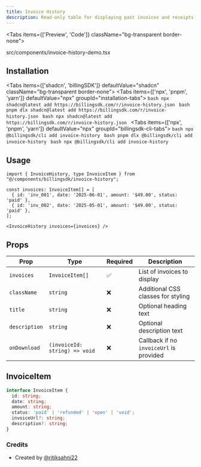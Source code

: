 ```yaml
---
title: Invoice History
description: Read-only table for displaying past invoices and receipts with status and download actions.
---
```


<Tabs items={['Preview', 'Code']} className="bg-transparent border-none">
  <Tab value="Preview" className="border-none bg-transparent p-0 mt-3">
    <PreviewComponents registryName="invoice-history">
      <InvoiceHistoryDemo />
    </PreviewComponents>
  </Tab>

  <Tab value="Code" className="mt-3">
  <include cwd lang="tsx" meta='title="src/components/invoice-history-demo.tsx"'>src/components/invoice-history-demo.tsx</include>
  </Tab>
</Tabs>

## Installation

<Tabs items={['shadcn', 'billingSDK']} defaultValue="shadcn" className="bg-transparent border-none">
  <Tab value="shadcn" className="border-none bg-transparent p-0 mt-3">
    <Tabs items={['npx', 'pnpm', 'yarn']} defaultValue="npx" groupId="installation-tabs">
      <Tab value="npx">
        ```bash
        npx shadcn@latest add https://billingsdk.com/r/invoice-history.json
        ```
      </Tab>
      <Tab value="pnpm">
        ```bash
        pnpm dlx shadcn@latest add https://billingsdk.com/r/invoice-history.json
        ```
      </Tab>
      <Tab value="yarn">
        ```bash
        npx shadcn@latest add https://billingsdk.com/r/invoice-history.json
        ```
      </Tab>
    </Tabs>
  </Tab>
  <Tab value="billingSDK" className="border-none bg-transparent p-0 mt-3">
    <Tabs items={['npx', 'pnpm', 'yarn']} defaultValue="npx" groupId="billingsdk-cli-tabs">
      <Tab value="npx">
        ```bash
        npx @billingsdk/cli add invoice-history
        ```
      </Tab>
      <Tab value="pnpm">
        ```bash
        pnpm dlx @billingsdk/cli add invoice-history
        ```
      </Tab>
      <Tab value="yarn">
        ```bash
        npx @billingsdk/cli add invoice-history
        ```
      </Tab>
    </Tabs>
  </Tab>
</Tabs>

## Usage

```tsx
import { InvoiceHistory, type InvoiceItem } from "@/components/billingsdk/invoice-history";
```
```tsx
const invoices: InvoiceItem[] = [
  { id: 'inv_001', date: '2025-06-01', amount: '$49.00', status: 'paid' },
  { id: 'inv_002', date: '2025-05-01', amount: '$49.00', status: 'paid' },
];
```
```tsx
<InvoiceHistory invoices={invoices} />
```

## Props

| Prop | Type | Required | Description |
|------|------|----------|-------------|
| `invoices` | `InvoiceItem[]` | ✅ | List of invoices to display |
| `className` | `string` | ❌ | Additional CSS classes for styling |
| `title` | `string` | ❌ | Optional heading text |
| `description` | `string` | ❌ | Optional description text |
| `onDownload` | `(invoiceId: string) => void` | ❌ | Callback if no `invoiceUrl` is provided |

## InvoiceItem

```ts
interface InvoiceItem {
  id: string;
  date: string;
  amount: string;
  status: 'paid' | 'refunded' | 'open' | 'void';
  invoiceUrl?: string;
  description?: string;
}
```

### Credits
- Created by [@ritiksahni22](https://x.com/ritiksahni22)
